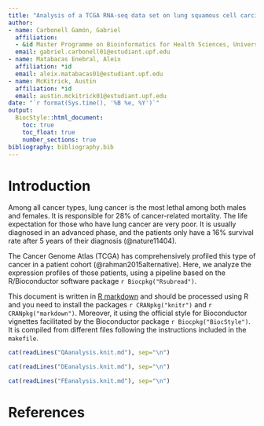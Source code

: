 ```yaml
---
title: "Analysis of a TCGA RNA-seq data set on lung squamous cell carcinoma"
author:
- name: Carbonell Gamón, Gabriel
  affiliation:
  - &id Master Programme on Bioinformatics for Health Sciences, Universitat Pompeu Fabra, Barcelona, Spain
  email: gabriel.carbonell01@estudiant.upf.edu
- name: Matabacas Enebral, Aleix
  affiliation: *id
  email: aleix.matabacas01@estudiant.upf.edu
- name: McKitrick, Austin
  affiliation: *id
  email: austin.mckitrick01@estudiant.upf.edu
date: "`r format(Sys.time(), '%B %e, %Y')`"
output: 
  BiocStyle::html_document:
    toc: true
    toc_float: true
    number_sections: true
bibliography: bibliography.bib
---
```


# Introduction

Among all cancer types, lung cancer is the most lethal among both males and females. It is responsible for 28% of cancer-related mortality. The life expectation for those who have lung cancer are very poor. It is usually diagnosed in an advanced phase, and the patients only have a 16% survival rate after 5 years of their diagnosis (@nature11404).

The Cancer Genome Atlas (TCGA) has comprehensively profiled this type of cancer in a patient cohort (@rahman2015alternative). Here, we analyze the expression profiles of those patients, using a pipeline based on the R/Bioconductor software package `r Biocpkg("Rsubread")`.

This document is written in [R markdown](https://rmarkdown.rstudio.com) and
should be processed using R and you need to install the packages
`r CRANpkg("knitr")` and `r CRANpkg("markdown")`. Moreover, it using the official style for Bioconductor vignettes facilitated by the Bioconductor package `r Biocpkg("BiocStyle")`. It is compiled from different files following the instructions included in the `makefile`.


```r
cat(readLines("QAanalysis.knit.md"), sep="\n")
```

```r
cat(readLines("DEanalysis.knit.md"), sep="\n")
```

```r
cat(readLines("FEanalysis.knit.md"), sep="\n")
```

# References
